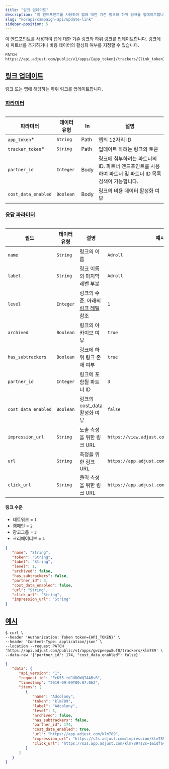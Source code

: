 ```yaml
---
title: "링크 업데이트"
description: "이 엔드포인트를 사용하여 앱에 대한 기존 링크와 하위 링크를 업데이트합니다."
slug: "ko/api/campaign-api/update-link"
sidebar-position: 5
---
```


이 엔드포인트를 사용하여 앱에 대한 기존 링크와 하위 링크를 업데이트합니다. 링크에 새 파트너를 추가하거나 비용 데이터의 활성화 여부를 지정할 수 있습니다.

<CodeBlock title="엔드포인트" highlight="{app_token}/trackers/{link_token}">

```http
PATCH https://api.adjust.com/public/v1/apps/{app_token}/trackers/{link_token}
```

</CodeBlock>

## [링크 업데이트](update-link)

링크 또는 앱에 해당하는 하위 링크를 업데이트합니다.

### [파라미터](parameters)

<Table>

| 파라미터            | 데이터 유형 | In   | 설명                                                                                                    |
| ------------------- | ----------- | ---- | ------------------------------------------------------------------------------------------------------- |
| `app_token`\*       | `String`    | Path | 앱의 12자리 ID                                                                                          |
| `tracker_token`\*   | `String`    | Path | 업데이트 하려는 링크의 토큰                                                                             |
| `partner_id`        | `Integer`   | Body | 링크에 첨부하려는 파트너의 ID. 파트너 엔드포인트를 사용하여 파트너 및 파트너 ID 목록 검색이 가능합니다. |
| `cost_data_enabled` | `Boolean`   | Body | 링크의 비용 데이터 활성화 여부                                                                          |

</Table>

### [응답 파라미터](response-parameters)

<Table search>

| 필드                | 데이터 유형 | 설명                                               | 예시                                        |
| ------------------- | ----------- | -------------------------------------------------- | ------------------------------------------- |
| `name`              | `String`    | 링크의 이름                                        | `Adroll`                                    |
| `label`             | `String`    | 링크 이름의 마지막 레벨 부분                       | `Adroll`                                    |
| `level`             | `Integer`   | 링크의 수준. 아래의 [링크 레벨](#link-levels) 참조 | `1`                                         |
| `archived`          | `Boolean`   | 링크의 아카이브 여부                               | `true`                                      |
| `has_subtrackers`   | `Boolean`   | 링크에 하위 링크 존재 여부                         | `true`                                      |
| `partner_id`        | `Integer`   | 링크에 포함될 파트너 ID                            | `3`                                         |
| `cost_data_enabled` | `Boolean`   | 링크의 cost_data 활성화 여부                       | `false`                                     |
| `impression_url`    | `String`    | 노출 측정을 위한 링크 URL                          | `https://view.adjust.com/impression/abc123` |
| `url`               | `String`    | 측정을 위한 링크 URL                               | `https://app.adjust.com/abc123`             |
| `click_url`         | `String`    | 클릭 측정을 위한 링크 URL                          | `https://app.adjust.com/abc123`             |

</Table>

#### 링크 수준

-  네트워크 = `1`
-  캠페인 = `2`
-  광고그룹 = `3`
-  크리에이티브 = `4`

<CodeBlock title="응답 형식">

```json
{
   "name": "String",
   "token": "String",
   "label": "String",
   "level": 1,
   "archived": false,
   "has_subtrackers": false,
   "partner_id": 3,
   "cost_data_enabled": false,
   "url": "String",
   "click_url": "String",
   "impression_url": "String"
}
```

</CodeBlock>

## [예시](example)

<CodeBlock title="cURL" highlight="gwzpeepw8uf8, klm789">

```console
$ curl \
--header 'Authorization: Token token={API_TOKEN}' \
--header 'Content-Type: application/json' \
--location --request PATCH 'https://api.adjust.com/public/v1/apps/gwzpeepw8uf8/trackers/klm789' \
--data-raw '{"partner_id": 174, "cost_data_enabled": false}'
```

</CodeBlock>
<CodeBlock title="성공적인 응답">

```json
{
   "data": {
      "api_version": "1",
      "request_id": "FcK55-tdJUDOWQIAABsB",
      "timestamp": "2019-09-09T09:07:06Z",
      "items": [
         {
            "name": "Adcolony",
            "token": "klm789",
            "label": "Adcolony",
            "level": 1,
            "archived": false,
            "has_subtrackers": false,
            "partner_id": 174,
            "cost_data_enabled": true,
            "url": "https://app.adjust.com/klm789",
            "impression_url": "https://s2s.adjust.com/impression/klm789?s2s=1&idfa=[IDFA]&gps_adid=[GOOGLE_AD_ID]&ip_address=  [IP_ADDRESS]&adcolony_click_id=[CLICK_ID]&android_id_upper_sha1=[SHA1_ANDROID_ID]&cost_id=[CLICK_ID]&cost_type=[BID_TYPE]&cost_amount=[BID]&cost_currency=USD",
            "click_url": "https://s2s.app.adjust.com/klm789?s2s=1&idfa=[IDFA]&gps_adid=[GOOGLE_AD_ID]&ip_address=[IP_ADDRESS]&adcolony_click_id=[CLICK_ID]&android_id_upper_sha1=[SHA1_ANDROID_ID]&cost_id=[CLICK_ID]&cost_type=[BID_TYPE]&cost_amount=[BID]&cost_currency=USD"
         }
      ]
   }
}
```

</CodeBlock>
